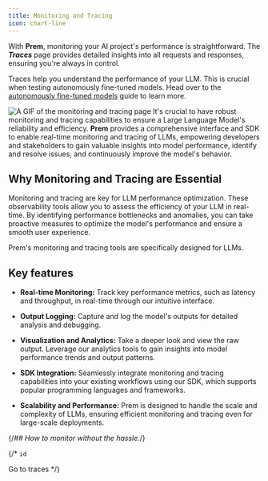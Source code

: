 ```yaml
---
title: Monitoring and Tracing
icon: chart-line
---
```


With **Prem**, monitoring your AI project's performance is straightforward. The **_Traces_** page provides detailed insights into all requests and responses, ensuring you're always in control.

<Warning>

Traces help you understand the performance of your LLM. This is crucial when testing autonomously fine-tuned models. Head over to the [autonomously fine-tuned models](/get-started/fine-tuning) guide to learn more.

</Warning>



<img
  src="https://static.premai.io/prem-saas-docs/monitoring-guide/tracesPage.gif"
  alt="A GIF of the monitoring and tracing page"
/>
It's crucial to have robust monitoring and tracing capabilities to ensure a Large Language Model's reliability and efficiency. **Prem** provides a comprehensive interface and SDK to enable real-time monitoring and tracing of LLMs, empowering developers and stakeholders to gain valuable insights into model performance, identify and resolve issues, and continuously improve the model's behavior.




## Why Monitoring and Tracing are Essential
Monitoring and tracing are key for LLM performance optimization.
These observability tools allow you to assess the efficiency of your LLM in real-time.
By identifying performance bottlenecks and anomalies, you can take proactive measures to optimize the model's performance and ensure a smooth user experience.

Prem's monitoring and tracing tools are specifically designed for LLMs.
## Key features
- **Real-time Monitoring:** Track key performance metrics, such as latency and throughput, in real-time through our intuitive interface.


- **Output Logging:** Capture and log the model's outputs for detailed analysis and debugging.


- **Visualization and Analytics:** Take a deeper look and view the raw output. Leverage our analytics tools to gain insights into model performance trends and output patterns.

- **SDK Integration:** Seamlessly integrate monitoring and tracing capabilities into your existing workflows using our SDK, which supports popular programming languages and frameworks.


- **Scalability and Performance:** Prem is designed to handle the scale and complexity of LLMs, ensuring efficient monitoring and tracing even for large-scale deployments.

{/*## How to monitor without the hassle.*/}

{/*<Steps>
  <Step title="Test models in the playground of your choice.">
  `id`
  
  
  </Step>
  <Step title="Navigate to the Traces page.">
    Go to traces
  </Step>
</Steps>*/}